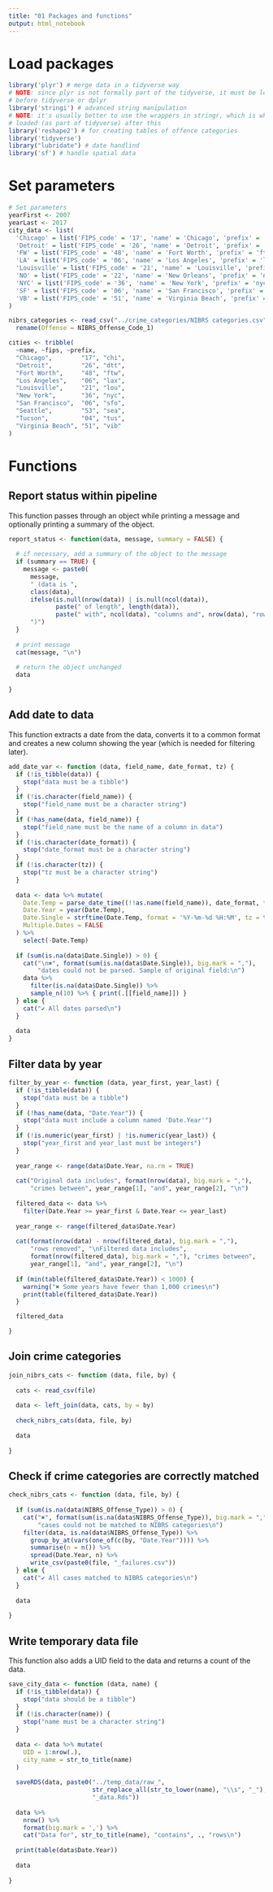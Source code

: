 ```yaml
---
title: "01 Packages and functions"
output: html_notebook
---
```



# Load packages

```r
library('plyr') # merge data in a tidyverse way 
# NOTE: since plyr is not formally part of the tidyverse, it must be loaded
# before tidyverse or dplyr
library('stringi') # advanced string manipulation 
# NOTE: it's usually better to use the wrappers in stringr, which is why that is 
# loaded (as part of tidyverse) after this
library('reshape2') # for creating tables of offence categories
library('tidyverse')
library("lubridate") # date handlind
library('sf') # handle spatial data
```


# Set parameters

```r
# Set parameters
yearFirst <- 2007
yearLast <- 2017
city_data <- list(
  'Chicago' = list('FIPS_code' = '17', 'name' = 'Chicago', 'prefix' = 'chi', 'abbr' = 'IL'),
  'Detroit' = list('FIPS_code' = '26', 'name' = 'Detroit', 'prefix' = 'dtt', 'abbr' = 'MI'),
  'FW' = list('FIPS_code' = '48', 'name' = 'Fort Worth', 'prefix' = 'ftw', 'abbr' = 'TX'),
  'LA' = list('FIPS_code' = '06', 'name' = 'Los Angeles', 'prefix' = 'lax', 'abbr' = 'CA'),
  'Louisville' = list('FIPS_code' = '21', 'name' = 'Louisville', 'prefix' = 'lou', 'abbr' = 'KY', 'start' = 2004),
  'NO' = list('FIPS_code' = '22', 'name' = 'New Orleans', 'prefix' = 'nor', 'abbr' = 'LA'),
  'NYC' = list('FIPS_code' = '36', 'name' = 'New York', 'prefix' = 'nyc', 'abbr' = 'NY', 'start' = 2007),
  'SF' = list('FIPS_code' = '06', 'name' = 'San Francisco', 'prefix' = 'sfo', 'abbr' = 'CA'),
  'VB' = list('FIPS_code' = '51', 'name' = 'Virginia Beach', 'prefix' = 'vib', 'abbr' = 'VA', 'start' = 2013)
)

nibrs_categories <- read_csv("../crime_categories/NIBRS categories.csv") %>% 
  rename(Offense = NIBRS_Offense_Code_1)

cities <- tribble(
  ~name, ~fips, ~prefix,
  "Chicago",        "17", "chi",
  "Detroit",        "26", "dtt",
  "Fort Worth",     "48", "ftw",
  "Los Angeles",    "06", "lax",
  "Louisville",     "21", "lou",
  "New York",       "36", "nyc",
  "San Francisco",  "06", "sfo",
  "Seattle",        "53", "sea",
  "Tucson",         "04", "tus",
  "Virginia Beach", "51", "vib"
)
```


# Functions

## Report status within pipeline

This function passes through an object while printing a message and optionally
printing a summary of the object.

```r
report_status <- function(data, message, summary = FALSE) {
  
  # if necessary, add a summary of the object to the message
  if (summary == TRUE) {
    message <- paste0(
      message, 
      " (data is ", 
      class(data), 
      ifelse(is.null(nrow(data)) | is.null(ncol(data)), 
             paste(" of length", length(data)),
             paste(" with", ncol(data), "columns and", nrow(data), "rows")), 
      ")")
  }
  
  # print message
  cat(message, "\n")
  
  # return the object unchanged
  data

}
```


## Add date to data

This function extracts a date from the data, converts it to a common format and
creates a new column showing the year (which is needed for filtering later).

```r
add_date_var <- function (data, field_name, date_format, tz) {
  if (!is_tibble(data)) {
    stop("data must be a tibble")
  }
  if (!is.character(field_name)) {
    stop("field_name must be a character string")
  }
  if (!has_name(data, field_name)) {
    stop("field_name must be the name of a column in data")
  }
  if (!is.character(date_format)) {
    stop("date_format must be a character string")
  }
  if (!is.character(tz)) {
    stop("tz must be a character string")
  }
  
  data <- data %>% mutate(
    Date.Temp = parse_date_time((!!as.name(field_name)), date_format, tz = tz),
    Date.Year = year(Date.Temp),
    Date.Single = strftime(Date.Temp, format = '%Y-%m-%d %H:%M', tz = tz),
    Multiple.Dates = FALSE
  ) %>% 
    select(-Date.Temp)
  
  if (sum(is.na(data$Date.Single)) > 0) {
    cat("\n✖︎", format(sum(is.na(data$Date.Single)), big.mark = ","), 
        "dates could not be parsed. Sample of original field:\n")
    data %>% 
      filter(is.na(data$Date.Single)) %>% 
      sample_n(10) %>% { print(.[[field_name]]) }
  } else {
    cat("✔︎ All dates parsed\n")
  }
  
  data
}
```

## Filter data by year

```r
filter_by_year <- function (data, year_first, year_last) {
  if (!is_tibble(data)) {
    stop("data must be a tibble")
  }
  if (!has_name(data, "Date.Year")) {
    stop("data must include a column named 'Date.Year'")
  }
  if (!is.numeric(year_first) | !is.numeric(year_last)) {
    stop("year_first and year_last must be integers")
  }
  
  year_range <- range(data$Date.Year, na.rm = TRUE)
  
  cat("Original data includes", format(nrow(data), big.mark = ","), 
      "crimes between", year_range[1], "and", year_range[2], "\n")
  
  filtered_data <- data %>% 
    filter(Date.Year >= year_first & Date.Year <= year_last)
  
  year_range <- range(filtered_data$Date.Year)
  
  cat(format(nrow(data) - nrow(filtered_data), big.mark = ","), 
      "rows removed", "\nFiltered data includes", 
      format(nrow(filtered_data), big.mark = ","), "crimes between", 
      year_range[1], "and", year_range[2], "\n")
  
  if (min(table(filtered_data$Date.Year)) < 1000) {
    warning("✖ Some years have fewer than 1,000 crimes\n")
    print(table(filtered_data$Date.Year))
  }

  filtered_data

}
```

## Join crime categories

```r
join_nibrs_cats <- function (data, file, by) {
  
  cats <- read_csv(file)
  
  data <- left_join(data, cats, by = by)
  
  check_nibrs_cats(data, file, by)
  
  data
  
}

```

## Check if crime categories are correctly matched

```r
check_nibrs_cats <- function (data, file, by) {
  
  if (sum(is.na(data$NIBRS_Offense_Type)) > 0) {
    cat("✖︎", format(sum(is.na(data$NIBRS_Offense_Type)), big.mark = ","), 
        "cases could not be matched to NIBRS categories\n")
    filter(data, is.na(data$NIBRS_Offense_Type)) %>% 
      group_by_at(vars(one_of(c(by, "Date.Year")))) %>% 
      summarise(n = n()) %>% 
      spread(Date.Year, n) %>% 
      write_csv(paste0(file, "_failures.csv"))
  } else {
    cat("✔︎ All cases matched to NIBRS categories\n")
  }
  
  data
  
}
```


## Write temporary data file

This function also adds a UID field to the data and returns a count of the data.

```r
save_city_data <- function (data, name) {
  if (!is_tibble(data)) {
    stop("data should be a tibble")
  }
  if (!is.character(name)) {
    stop("name must be a character string")
  }
  
  data <- data %>% mutate(
    UID = 1:nrow(.),
    city_name = str_to_title(name)
  )
  
  saveRDS(data, paste0("../temp_data/raw_", 
                       str_replace_all(str_to_lower(name), "\\s", "_"), 
                       "_data.Rds"))
  
  data %>% 
    nrow() %>% 
    format(big.mark = ',') %>% 
    cat("Data for", str_to_title(name), "contains", ., "rows\n")
  
  print(table(data$Date.Year))
  
  data
  
}
```

